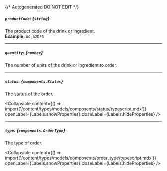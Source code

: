 {/* Autogenerated DO NOT EDIT  */}

##### `productCode`: *{`string`}*
The product code of the drink or ingredient.
<br/>
**Example:** `AC-A2DF3`

---
##### `quantity`: *{`number`}*
The number of units of the drink or ingredient to order.

---
##### `status`: *{`components.Status`}*
The status of the order.

<Collapsible content={() => import('/content/types/models/components/status/typescript.mdx')} openLabel={Labels.showProperties} closeLabel={Labels.hideProperties} />


---
##### `type`: *{`components.OrderType`}*
The type of order.

<Collapsible content={() => import('/content/types/models/components/order_type/typescript.mdx')} openLabel={Labels.showProperties} closeLabel={Labels.hideProperties} />



